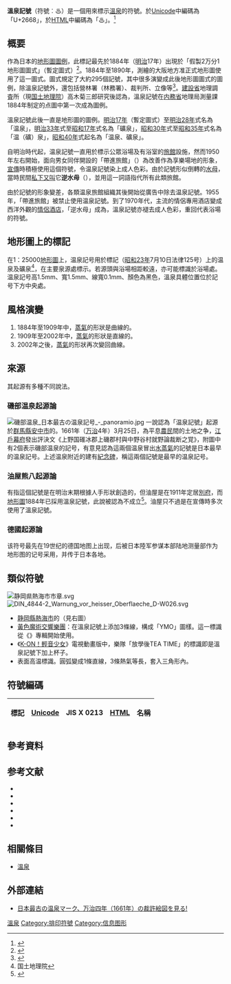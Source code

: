 {{About|溫泉記號|《[[山T女福星|山T女福星]]》的同名角色|福星小子#其他人物}}
{{求翻译|ja|time=2019-02-22}}
{{special characters
| special    = [[繪文字#Unicode_区块|Unicode表情符号或绘文字]]
| image      = Twemoji_2668.svg
| link       = File:Twemoji_2668.svg
}}
{{符號|♨}}
'''溫泉記號'''（符號︰♨）是一個用來標示[[溫泉|溫泉]]的符號。於[[Unicode|Unicode]]中編碼為「U+2668」，於[[HTML|HTML]]中編碼為「&#9832;」。<ref>{{Cite web |url=http://www.fileformat.info/info/unicode/char/2668/index.htm |title=FileFormat - Unicode Character (HOT SPRINGS) |access-date=2011-07-26 |archive-date=2021-03-25 |archive-url=https://web.archive.org/web/20210325071459/https://www.fileformat.info/info/unicode/char/2668/index.htm |dead-url=no }}</ref>

==概要==
作為日本的[[地形圖|地形圖]][[日本圖例|圖例]]，此標記最先於1884年（[[明治|明治]]17年）出現於「假製2万分1地形圖圖式」（暫定圖式）<ref>{{lang|ja|（財）日本地図センター 「地図記号のうつりかわり -地形図図式・記号の変遷-」 1994年（平成6年）3月31日発行,pp.126-127}}</ref>。1884年至1890年，{{lj|陸軍参謀本部陸地測量部}}測繪的大阪地方准正式地形圖使用了這一圖式。圖式規定了大約295個記號，其中很多演變成此後地形圖圖式的圖例，除溫泉記號外，還包括營林署（林務署）、裁判所、立像等<ref>{{lang|ja|（財）日本地図センター 「地図記号のうつりかわり -地形図図式・記号の変遷-」 1994年（平成6年）3月31日発行,p.17}}</ref>。[[建設省|建設省]]地理調査所（現[[国土地理院|国土地理院]]）高木菊三郎研究後認為，溫泉記號在[[内務省_(日本)|内務省]]地理局測量課1884年制定的点圖中第一次成為圖例{{Sfn|外山健一|2009|pp=2-3}}。

溫泉記號此後一直是地形圖的圖例。[[明治17年|明治17年]]（暫定圖式）至[[明治28年|明治28年]]式名為「温泉」，[[明治33年|明治33年]]式至[[昭和17年|昭和17年]]式名為「礦泉」，[[昭和30年|昭和30年]]式至[[昭和35年|昭和35年]]式名為「温（礦）泉」，[[昭和40年|昭和40年]]式起名為「温泉、礦泉」。

自明治時代起，温泉記號一直用於標示公眾浴場及有浴室的[[旅館|旅館]]設施，然而1950年左右開始，面向男女同伴開設的「帶進旅館」（{{lang|ja|連れ込み旅館}}）為改善作為享樂場地的形象，[[宣傳|宣傳]]時積極使用這個符號，令温泉記號染上成人色彩{{sfn|金|2012|pp=48-62}}。由於記號形似倒轉的[[水母|水母]]，當時民間[[行話|私下又叫]]它'''逆水母'''（{{lang|ja|さかさくらげ}}），並用這一詞語指代所有此類旅館。

由於記號的形象變差，各類温泉旅館組織其後開始從廣告中除去温泉記號。1955年，「帶進旅館」被禁止使用温泉記號{{sfn|金|2012|pp=48-62}}。到了1970年代，主流的情侶專用酒店變成西洋外觀的[[情侶酒店|情侶酒店]]，「逆水母」成為{{lj|廃語||死語}}，溫泉記號亦褪去成人色彩，重回代表浴場的符號。

==地形圖上的標記==
在1：25000[[地形圖|地形圖]]上，温泉記号用於標記{{lj|温泉法}}（[[1948年|昭和23年]]7月10日法律125号）上的温泉及礦泉<ref>[http://www.gsi.go.jp/KIDS/map-sign-tizukigou-h08-01-04onsen.htm {{Wayback|url=http://www.gsi.go.jp/KIDS/map-sign-tizukigou-h08-01-04onsen.htm |date=20200605194258 }} {{lang|ja|2万5千分1地形図の読み方・使い方：温泉}}] 国土地理院</ref>，在主要泉源處標示。若源頭與浴場相距較遠，亦可能標識於浴場處。温泉記号高1.5mm、寬1.5mm、線寬0.1mm、顏色為黑色，溫泉具體位置位於記号下方中央處。

==風格演變==
#1884年至1909年中，[[蒸氣|蒸氣]]的形狀是曲線的。
#1909年至2002年中，[[蒸氣|蒸氣]]的形狀是直線的。
#2002年之後，[[蒸氣|蒸氣]]的形狀再次變回曲線。

== 來源 ==
{{expand-section}}
其起源有多種不同說法。

=== 磯部温泉起源論 ===
[[File:磯部温泉_日本最古の温泉記号_-_panoramio.jpg|thumb]]
一說認為「温泉記號」起源於[[群馬縣|群馬縣]][[安中市|安中市]]的{{lj|磯部温泉}}。1661年（[[万治|万治]]4年）3月25日，為平息[[農民|農民]]間的土地之争，[[江戶幕府|江戶幕府]]發出評決文《上野国碓冰郡上磯郡村與中野谷村就野論裁断之覚》，附圖中有2個表示磯部温泉的記号，有意見認為這兩個温泉冒出[[水蒸氣|水蒸氣]]的記號是日本最早的温泉記号。上述温泉附近的{{lj|赤城神社}}建有[[石碑|紀念碑]]，稱這兩個記號是最早的温泉記号{{Sfn|外山健一|2009|p=2}}。

=== 油屋熊八起源論 ===
有指這個記號是{{lj|油屋熊八}}在明治末期根據人手形狀創造的，但油屋是在1911年定居[[別府|別府]]，而[[地形圖|地形圖]]1884年已採用溫泉記號，此說被認為不成立<ref>{{lang|ja|日経新聞　得ダネひとかじり　知ってる？ルーツ「温泉マーク　油屋熊八考案説」2013年2月2日}}</ref>。油屋只不過是在宣傳{{lj|別府温泉}}時多次使用了溫泉記號{{Sfn|外山健一|2009|p=4}}。

=== 德國起源論 ===
该符号最先在19世纪的德国地图上出现，后被日本陸军参谋本部陆地测量部作为地形图的记号采用，并传于日本各地。

== 類似符號 ==
[[File:静岡県熱海市市章.svg|thumb]]
[[File:DIN_4844-2_Warnung_vor_heisser_Oberflaeche_D-W026.svg|thumb]]
* [[静岡縣|静岡縣]][[熱海市|熱海市]]的{{lj|市章}}（見右圖）
* [[黃色魔術交響樂團|黃色魔術交響樂團]]：在溫泉記號上添加3條線，構成「YMO」圖樣。這一標識從《{{lj|BGM (YMO專輯)|BGM (YMOのアルバム)|BGM}}》專輯開始使用。
* 《[[K-ON！輕音少女|K-ON！輕音少女]]》電視動畫版中，樂隊「放學後TEA TIME」的標識即是溫泉記號下加上杯子。
* 表面高温標識。圓弧變成1條直線，3條熱氣等長，套入三角形內。

== 符號編碼 ==
{| class="wikitable" style="text-align:center"
!標記!![[Unicode|Unicode]]!!JIS X 0213!![[HTML|HTML]]!!名稱
{{CharCode|9832|2668|1-6-76|HOT SPRINGS}}
|}

==參考資料==
<references/>

== 参考文献 ==
* {{lang|ja|（財）日本地図センター 地図記号のうつりかわり -地形図図式・記号の変遷- 1994年（平成6年）3月31日発行 p.17, pp.126-127}}
* {{lang|ja|国土地理院 平成14年2万5千分1地形図図式（2002年（平成14年）3月28日 国地達第8号）}}
* {{lang|ja|国土地理院 平成14年2万5千分1地形図図式の一部改正について（通知）（2003年（平成15年）10月1日 国地図管発第247号）}}
* {{lang|ja|国土地理院『平成14年2万5千分1地形図図式』（社）日本測量協会発行 2003年（平成15年）11月13日 PP.60-61}}
* {{Cite journal |date=2003 |url=http://bud.beppu-u.ac.jp/modules/xoonips/detail.php?id=bs01712 |script-title=ja:「温泉マーク♨」由来記 |author=外山健一 |journal=別府史談会 |volume=No.17 |pages=73-76 |accessdate=2019-12-25 |id={{NAID|120001798390}} |ref={{SfnRef|外山健一|2009}} |archive-date=2020-09-25 |archive-url=https://web.archive.org/web/20200925135621/http://bud.beppu-u.ac.jp/modules/xoonips/detail.php?id=bs01712 |dead-url=no }}
* {{Cite book |author = 金益見 |script-title =ja: 性愛空間の文化史 |date = 2012 |publisher = {{lang|ja|ミネルヴァ書房}} |isbn = 9784623064106 |ref = harv }}

==相關條目==
* [[溫泉|溫泉]]

==外部連結==
*[http://hide-tabi.blog.so-net.ne.jp/2008-03-15 日本最古の温泉マーク、万治四年（1661年）の裁許絵図を見る!] {{Wayback|url=http://hide-tabi.blog.so-net.ne.jp/2008-03-15 |date=20190611024406 }}

[[Category:溫泉|]]
[[Category:排印符號|Category:排印符號]]
[[Category:信息图形|Category:信息图形]]